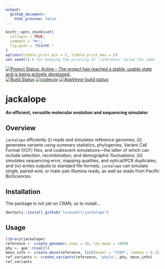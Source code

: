 ```yaml
---
output:
  github_document:
    html_preview: false
---
```


<!-- README.md is generated from README.Rmd. Please edit that file -->

```r
knitr::opts_chunk$set(
  collapse = TRUE,
  comment = "#>",
  fig.path = "README-"
)
options(tibble.print_min = 5, tibble.print_max = 5)
set.seed(1) # for keeping the printing of `reference` below the same
```


[![Project Status: Active – The project has reached a stable, usable state and is being actively developed.](https://www.repostatus.org/badges/latest/active.svg)](https://www.repostatus.org/#active)
[![Build Status](https://travis-ci.com/lucasnell/jackalope.svg?branch=master)](https://travis-ci.com/lucasnell/jackalope)
[![codecov](https://codecov.io/gh/lucasnell/jackalope/branch/master/graph/badge.svg)](https://codecov.io/gh/lucasnell/jackalope)
[![AppVeyor build status](https://ci.appveyor.com/api/projects/status/github/lucasnell/jackalope?branch=master&svg=true)](https://ci.appveyor.com/project/lucasnell/jackalope)


# jackalope

__An efficient, versatile molecular evolution and sequencing simulator__

## Overview

`jackalope` efficiently (i) reads and simulates reference genomes;
(ii) generates variants using summary statistics, phylogenies, Variant
Call Format (VCF) files, and coalescent simulations—the latter of which can include
selection, recombination, and demographic fluctuations;
(iii) simulates sequencing error, mapping qualities, and optical/PCR duplicates; and
(iv) writes outputs to standard file formats.
`jackalope` can simulate single, paired-end, or mate-pair Illumina reads, as well as
reads from Pacific BioSciences.


## Installation

The package is not yet on CRAN, so to install...

```r
devtools::install_github("lucasnell/jackalope")
```



## Usage

```r
library(jackalope)
reference <- create_genome(n_seqs = 10, len_mean = 1000)
phy <- ape::rcoal(5)
mevo_info <- create_mevo(reference, list(model = "JC69", lambda = 0.1))
ref_variants <- create_variants(reference, "phylo", phy, mevo_info)
ref_variants
```
